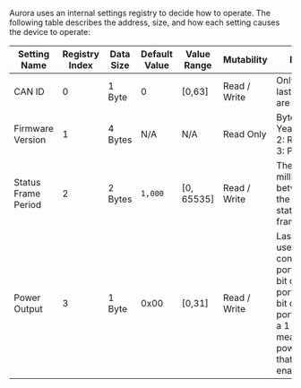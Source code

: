 Aurora uses an internal settings registry to decide how to operate.
The following table describes the address, size, and how each setting causes the device to operate:

| Setting Name | Registry Index | Data Size | Default Value | Value Range | Mutability | Notes |
| ------------ | ----------------- | ------------- | ------------- | ----------- | ---------- | ----- |
| CAN ID | 0 | 1 Byte | 0 | [0,63] | Read / Write | Only the last 6 bits are used |
| Firmware Version | 1 | 4 Bytes | N/A | N/A | Read Only | Byte 0-1: Year, Byte 2: Rev, Byte 3: Patch |
| Status Frame Period | 2 | 2 Bytes | `1,000` | [0, 65535] | Read / Write | The time in milliseconds between the periodic status frame. |
| Power Output | 3 | 1 Byte | 0x00 | [0,31] | Read / Write | Last 5 bits used; 1s bit controls port 1, 2s bit controls port 2, 4s bit controls port 3, etc. a 1 in a bit means the power for that port is enabled. |
